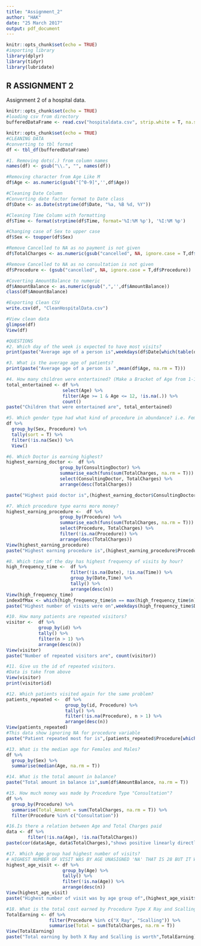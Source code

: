 ```yaml
---
title: "Assignment_2"
author: "HAK"
date: "25 March 2017"
output: pdf_document
---
```


```r
knitr::opts_chunk$set(echo = TRUE)
#importing library
library(dplyr)
library(tidyr)
library(lubridate)
```

## R ASSIGNMENT 2

Assignment 2 of a hospital data.

```r
knitr::opts_chunk$set(echo = TRUE)
#loading csv from directory
bufferedDataFrame <- read.csv("hospitaldata.csv", strip.white = T, na.strings = c("-",""," ","\t","\n",NA), stringsAsFactors = F)
```

```r
knitr::opts_chunk$set(echo = TRUE)
#CLEANING DATA
#converting to tbl format 
df <- tbl_df(bufferedDataFrame)

#1. Removing dots(.) from column names
names(df) <- gsub("\\.", "", names(df))

#Removing character from Age Like M
df$Age <- as.numeric(gsub("[^0-9]",'',df$Age))

#Cleaning Date Column
#Converting date factor format to Date class
df$Date <- as.Date(strptime(df$Date, "%a, %B %d, %Y"))

#Cleaning Time Column with formatting
df$Time <- format(strptime(df$Time, format='%I:%M %p'), '%I:%M %p')

#Changing case of Sex to upper case
df$Sex <- toupper(df$Sex)

#Remove Cancelled to NA as no payment is not given
df$TotalCharges <- as.numeric(gsub("cancelled", NA, ignore.case = T,df$TotalCharges))

#Remove Cancelled to NA as no consultation is not given
df$Procedure <- (gsub("cancelled", NA, ignore.case = T,df$Procedure))

#Coverting AmountBalance to numeric
df$AmountBalance <- as.numeric(gsub(",",'',df$AmountBalance))
class(df$AmountBalance)

#Exporting Clean CSV
write.csv(df, "CleanHospitalData.csv")

#View clean data
glimpse(df)
View(df)
```

```r
#QUESTIONS
#2. Which day of the week is expected to have most visits? 
print(paste("Average age of a person is",weekdays(df$Date[which(table(df$Date) == max(table(df$Date)))])))

#3. What is the average age of patients? 
print(paste("Average age of a person is ",mean(df$Age, na.rm = T)))

#4. How many children were entertained? (Make a Bracket of Age from 1-12) 
total_entertained <- df %>%
                     select(Age) %>%
                     filter(Age >= 1 & Age <= 12, !is.na(.)) %>%
                     count()
paste("Children that were entertained are", total_entertained) 

#5. Which gender type had what kind of procedure in abundance? i.e. Female visit mostly because of Gynae Problem
df %>%
  group_by(Sex, Procedure) %>%
  tally(sort = T) %>%
  filter(!is.na(Sex)) %>%
  View()

#6. Which Doctor is earning highest? 
highest_earning_doctor <-  df %>%
                    group_by(ConsultingDoctor) %>%
                    summarise_each(funs(sum(TotalCharges, na.rm = T))) %>%
                    select(ConsultingDoctor, TotalCharges) %>%
                    arrange(desc(TotalCharges))

paste("Highest paid doctor is",(highest_earning_doctor$ConsultingDoctor[which(highest_earning_doctor$TotalCharges == max(highest_earning_doctor$TotalCharges))]), "with pay of",max(highest_earning_doctor$TotalCharges))

#7. Which procedure type earns more money? 
highest_earning_procedure <-  df %>%
                    group_by(Procedure) %>%
                    summarise_each(funs(sum(TotalCharges, na.rm = T))) %>%
                    select(Procedure, TotalCharges) %>%
                    filter(!is.na(Procedure)) %>%
                    arrange(desc(TotalCharges))
View(highest_earning_procedure)
paste("Highest earning procedure is",(highest_earning_procedure$Procedure[which(highest_earning_procedure$TotalCharges == max(highest_earning_procedure$TotalCharges))]), "worth of",max(highest_earning_procedure$TotalCharges))

#8. Which time of the day has highest frequency of visits by hour? 
high_frequency_time <-  df %>%
                        filter(!is.na(Date), !is.na(Time)) %>%
                        group_by(Date,Time) %>%
                        tally() %>%
                        arrange(desc(n))
View(high_frequency_time)
indexOfMax <- which(high_frequency_time$n == max(high_frequency_time$n))
paste("Highest number of visits were on",weekdays(high_frequency_time$Date[indexOfMax]),"at",format(high_frequency_time$Time[indexOfMax]))

#10. How many patients are repeated visitors?  
visitor <-  df %>%
            group_by(id) %>%
            tally() %>%
            filter(n > 1) %>%
            arrange(desc(n))
View(visitor)
paste("Number of repeated visitors are", count(visitor))

#11. Give us the id of repeated visitors.
#Data is take from above 
View(visitor)
print(visitor$id)

#12. Which patients visited again for the same problem? 
patients_repeated <-  df %>%
                      group_by(id, Procedure) %>%
                      tally() %>%
                      filter(!is.na(Procedure), n > 1) %>%
                      arrange(desc(n))
View(patients_repeated)
#This data show ignoring NA for procedure variable
paste("Patient repeated most for is",(patients_repeated$Procedure[which(patients_repeated$n == max(patients_repeated$n))]))

#13. What is the median age for Females and Males? 
df %>% 
  group_by(Sex) %>%
  summarise(median(Age, na.rm = T))

#14. What is the total amount in balance? 
paste("Total amount in balance is",sum(df$AmountBalance, na.rm = T))

#15. How much money was made by Procedure Type "Consultation"? 
df %>%
  group_by(Procedure) %>%
  summarise(Total_Amount = sum(TotalCharges, na.rm = T)) %>%
  filter(Procedure %in% c("Consultation"))

#16.Is there a relation between Age and Total Charges paid
data <- df %>%
        filter(!is.na(Age), !is.na(TotalCharges))
paste(cor(data$Age, data$TotalCharges),"shows positive linearly directly propotional.")

#17. Which Age group had highest number of visits?
# HIGHEST NUMBER OF VISIT WAS BY AGE UNASIGNED 'NA' THAT IS 28 BUT IT WAS IGNORED
highest_age_visit <- df %>%
                     group_by(Age) %>%
                     tally() %>%
                     filter(!is.na(Age)) %>%
                     arrange(desc(n))
View(highest_age_visit)
paste("Highest number of visit was by age group of",(highest_age_visit$Age[which(highest_age_visit$n == max(highest_age_visit$n))]), "with number of visits of",max(highest_age_visit$n))

#18. What is the total cost earned by Procedure Type X Ray and Scalling together? 
TotalEarning <- df %>%
                filter(Procedure %in% c("X Ray", "Scalling")) %>%
                summarise(Total = sum(TotalCharges, na.rm = T)) 
View(TotalEarning)
paste("Total earning by both X Ray and Scalling is worth",TotalEarning)  

```